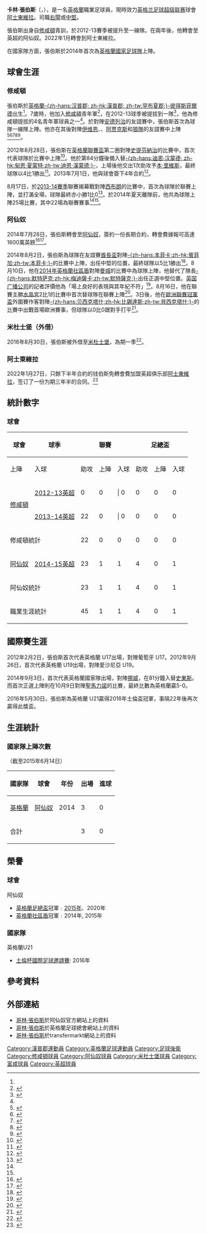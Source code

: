 {{noteTA|G1=football|G2=EPL|G3=uefa|G4=荷蘭足球聯賽
|T=zh-hans:卡勒姆·钱伯斯;zh-hk:哥林·張伯斯;zh-tw:克勞姆·錢伯斯;
|1=zh-hans:卡勒姆·钱伯斯;zh-hk:哥林·張伯斯;zh-tw:克勞姆·錢伯斯;
|2=zh-hans:钱伯斯;zh-hk:張伯斯;zh-tw:錢伯斯;
|3=zh-hans:卡勒姆;zh-hk:哥林;zh-tw:克勞姆;
}}
{{Infobox football biography
| name                = 哥林·張伯斯<br>''Calum Chambers''
| image               = Calum Chambers cropped.jpg
| image_size          = 200
| caption             = 
| fullname            = Calum Chambers<ref name=Hugman>{{Hugman|26074|accessdate= 2016-04-01|language= en}}</ref>
| nickname            = 柏芝（港澳）、美國隊長
| birth_date          = {{birth date and age|1995|1|20|df=y}}<ref name=Hugman/>
| birth_place         = {{ENG}}[[彼得斯菲爾德|彼得斯菲爾德]]
| height              = {{height|m=1.83}}<ref>{{cite web|url=http://www.premierleague.com/en-gb/players/profile.html/calum-chambers|title=Player Profile|publisher=Premier League|accessdate=2016-04-01|language=en|archive-date=2016-03-29|archive-url=https://web.archive.org/web/20160329210827/http://www.premierleague.com/en-gb/players/profile.html/calum-chambers|dead-url=no}}</ref>
| position            = [[后卫|后卫]]
| currentclub = [[阿士東維拉足球會|阿士東維拉]]
| clubnumber = 
| youthyears1         = 2002-2012
| youthclubs1         = [[南安普顿足球俱乐部|南安普顿]]
| years1              = 2012-2014
| clubs1              = [[南安普顿足球俱乐部|南安普顿]]
| caps1               = 22
| goals1              = 0
| years2              = 2014–2022
| clubs2              = [[阿森纳足球俱乐部|阿森纳]]
| caps2               = 74
| goals2              = 3
| years3              = 2016–2017
| clubs3              = → [[米德尔斯堡足球俱乐部|米德尔斯堡]]（外借）
| caps3               = 24
| goals3              = 1
| years4 = 2018–2019
| clubs4 = → [[富勒姆足球俱乐部|富勒姆]]（外借)
| caps4 = 31
| goals4 = 2
| years5              = 2022–
| clubs5              = [[阿士東維拉足球會|阿士東維拉]]
| caps5               = 6
| goals5              = 1
| nationalyears1      = 2012
| nationalteam1       = [[英格蘭17歲以下足球代表隊|英格蘭U17]]
| nationalcaps1       = 6
| nationalgoals1      = 3
| nationalyears2      = 2012–2014
| nationalteam2       = [[英格蘭19歲以下足球代表隊|英格蘭U19]]
| nationalcaps2       = 18
| nationalgoals2      = 2
| nationalyears3      = 2015–2017
| nationalteam3       = [[英格蘭21歲以下足球代表隊|英格蘭U21]]
| nationalcaps3       = 22
| nationalgoals3      = 0
| nationalyears4      = 2014
| nationalteam4       = [[英格蘭國家足球隊|英格蘭]]
| nationalcaps4       = 3
| nationalgoals4      = 0
| club-update         = 2021年5月23日
| nationalteam-update = 2020年4月3日
}}

'''卡林·張伯斯'''（{{lang-en|'''Calum Chambers'''}}，{{bd|1995年|1月20日|catidx=Chambers, Calum}}），是一名[[英格蘭|英格蘭]]職業足球員，現時效力[[英格兰足球超级联赛|英格兰足球超级联赛]]球會[[阿士東維拉足球會|阿士東維拉]]。司職[[右閘|右閘]]或[[中堅|中堅]]。

張伯斯出身自[[南安普顿足球俱乐部|修咸頓]]青訓，於2012-13賽季被提升至一線隊。在兩年後，他轉會至英超的阿仙奴。2022年1月轉會到阿士東維拉。

在國家隊方面，張伯斯於2014年首次為[[英格蘭國家足球隊|英格蘭國家足球隊]]上陣。

==球會生涯==
=== 修咸頓 ===
張伯斯於[[英格蘭|英格蘭]][[漢普郡|-{zh-hans:汉普郡; zh-hk:漢普郡; zh-tw:罕布夏郡;}-]][[彼得斯菲爾德|彼得斯菲爾德]]出生<ref name="Hugman"/>。7歲時，他加入[[南安普頓足球俱樂部|修咸頓]]青年軍<ref>{{cite news |url=http://metro.co.uk/2014/07/14/who-is-arsenal-target-calum-chambers-4798262/ |title=Who is Arsenal target Calum Chambers? |author=James Phillips |newspaper=Metro |location=London |date=2014-07-14 |accessdate=2014-08-03 |language=en |archive-date=2014-08-03 |archive-url=https://web.archive.org/web/20140803012549/http://metro.co.uk/2014/07/14/who-is-arsenal-target-calum-chambers-4798262/ |dead-url=no }}</ref>，在2012-13球季被提拔到一隊<ref name="#1">{{cite web |url=http://www.saintsfc.co.uk/news/article/numbers-up-for-saints-318707.aspx |title=Numbers up for Saints |publisher=Southampton F.C. |date=2012-08-17 |accessdate=2012-08-29 |language=en |archive-url=https://web.archive.org/web/20131226094641/http://www.saintsfc.co.uk/news/article/numbers-up-for-saints-318707.aspx |archive-date=2013-12-26 |dead-url=yes }}</ref>，他為修咸頓提拔的4名青年軍球員之一<ref name="#1"/>。於對陣[[皇家安德列治體育會|安德列治]]的友誼賽中，張伯斯首次為球隊一線隊上陣。他亦在其後對陣[[伊维恩托农盖拉德足球俱乐部|伊维恩]]、{{link-en|卡魯日足球俱樂部|Étoile Carouge FC|卡魯日}}、[[阿贾克斯足球俱乐部|阿贾克斯]]和[[伍尔弗汉普顿流浪足球俱乐部|狼隊]]的友誼賽中上陣<ref>{{cite web |url=http://www.saintsfc.co.uk/news/article/memorial-cup-report-237234.aspx?pageView=full#anchored |title=Memorial Cup − Report |publisher=Southampton F.C. |date=2012-07-14 |accessdate=2012-08-29 |language=en |archive-url=https://web.archive.org/web/20140728193742/http://www.saintsfc.co.uk/news/article/memorial-cup-report-237234.aspx?pageView=full#anchored |archive-date=2014-07-28 |dead-url=yes }}</ref><ref>{{cite web |url=http://www.saintsfc.co.uk/news/article/evian-tg-0-1-saints-report-291272.aspx?pageView=full#anchored |title=Évian TG 0–1 Saints − Report |publisher=Southampton F.C. |date=2012-07-21 |accessdate=2012-08-29 |language=en |archive-url=https://web.archive.org/web/20140728193739/http://www.saintsfc.co.uk/news/article/evian-tg-0-1-saints-report-291272.aspx?pageView=full#anchored |archive-date=2014-07-28 |dead-url=yes }}</ref><ref>{{cite web |url= http://www.saintsfc.co.uk/news/article/etoile-carouge-1-4-saints-report-291269.aspx?pageView=full#anchored |title= Etoile Carouge 1–4 Saints − Report |publisher= Southampton F.C. |date= 2012-07-18 |accessdate= 2012-08-29 |language= en |archive-url= https://web.archive.org/web/20140728190242/http://www.saintsfc.co.uk/news/article/etoile-carouge-1-4-saints-report-291269.aspx?pageView=full#anchored |archive-date= 2014-07-28 |dead-url= yes }}</ref><ref>{{cite web |url= http://www.saintsfc.co.uk/news/article/saints-0-1-ajax-report-275919.aspx?pageView=full#anchored |title= Saints 0–1 Ajax − Report |publisher= Southampton F.C. |date= 2012-07-28 |accessdate= 2012-08-29 |language= en |archive-url= https://web.archive.org/web/20140728192203/http://www.saintsfc.co.uk/news/article/saints-0-1-ajax-report-275919.aspx?pageView=full#anchored |archive-date= 2014-07-28 |dead-url= yes }}</ref><ref>{{cite web |url=http://www.saintsfc.co.uk/news/article/saints-2-0-wolves-report-292113.aspx?pageView=full#anchored |title=Saints 2–0 Wolves − Report |publisher=Southampton F.C. |date=2012-08-04 |accessdate=2012-08-29 |language=en |archive-url=https://web.archive.org/web/20160413064116/http://www.saintsfc.co.uk/news/article/saints-2-0-wolves-report-292113.aspx?pageView=full#anchored |archive-date=2016-04-13 |dead-url=yes }}</ref>。

2012年8月28日，張伯斯在[[英格蘭聯賽盃|英格蘭聯賽盃]]第二圈對陣[[史提芬納治足球會|史提芬納治]]的比賽中，首次代表球隊於比賽中上陣<ref>{{cite news|url= https://www.saintsplayers.co.uk/player/calum-chambers/|title=CALUM CHAMBERS|language=en}}</ref>。他於第84分鐘後備入替[[迪恩·汉蒙德|-{zh-hans:迪恩·汉蒙德; zh-hk:甸恩·夏蒙特;zh-tw:迪恩·漢蒙德;}-]]，上場後他交出1次助攻予[[本·里維斯|本·里維斯]]，最終球隊以4比1勝出<ref>{{cite news |url=http://www.bbc.co.uk/sport/football/19340365 |title=Stevenage 1–4 Southampton |publisher=BBC Sport |date=2012-08-28 |accessdate=2017-04-11 |language=en |archive-date=2017-06-30 |archive-url=https://web.archive.org/web/20170630142912/http://www.bbc.co.uk/sport/football/19340365 |dead-url=no }}</ref>。2013年7月1日，他與球會簽下4年合約<ref>{{cite web|title= Chambers commits to Saints|url= http://www.saintsfc.co.uk/news/article/chambers-commits-to-saints-958138.aspx|publisher= Southampton F.C.|accessdate= 2013-08-01|date= 2013-07-31|language= en|archive-url= https://web.archive.org/web/20131226094908/http://www.saintsfc.co.uk/news/article/chambers-commits-to-saints-958138.aspx|archive-date= 2013-12-26|dead-url= yes}}</ref>。

8月17日，於[[2013–14賽季英格蘭超級聯賽|2013-14賽季]]聯賽揭幕戰對陣[[西布朗足球會|西布朗]]的比賽中，首次為球隊於聯賽上陣，並打滿全場，球隊最終亦小勝1比0<ref>{{cite news |first=Neil |last=Johnston |title=West Brom 0–1 Southampton |url=http://www.bbc.co.uk/sport/football/23644676 |publisher=BBC Sport |date=2013-08-17 |accessdate=2017-04-11 |language=en |archive-date=2016-02-03 |archive-url=https://web.archive.org/web/20160203043346/http://www.bbc.co.uk/sport/football/23644676 |dead-url=no }}</ref>。於2014年夏天離隊前，他共為球隊上陣25場比賽，其中22場為聯賽賽事<ref name="2012/13"/><ref name="2013/14"/>。

=== 阿仙奴 ===
2014年7月28日，張伯斯轉會至[[阿仙奴足球會|阿仙奴]]，簽約一份長期合約，轉會費據報可高達1600萬英鎊<ref>{{cite web|title= Calum Chambers signs for Arsenal|url= http://www.arsenal.com/news/news-archive/20140728/calum-chambers-completes-move-to-arsenal|publisher= Arsenal F.C.|accessdate= 2014-07-28|date= 2014-07-28|language= en|archive-date= 2015-07-08|archive-url= https://web.archive.org/web/20150708163547/http://www.arsenal.com/news/news-archive/20140728/calum-chambers-completes-move-to-arsenal|dead-url= yes}}</ref><ref name="Chambers fee">{{cite news |title=Arsenal sign Calum Chambers from Southampton in deal rising to £16m |url=https://www.theguardian.com/football/2014/jul/28/arsenal-sign-calum-chambers-southampton |accessdate=2014-07-28 |newspaper=The Guardian |location=London |date=2014-07-28 |language=en |archive-date=2014-07-29 |archive-url=https://web.archive.org/web/20140729101019/http://www.theguardian.com/football/2014/jul/28/arsenal-sign-calum-chambers-southampton |dead-url=no }}</ref>。

2014年8月2日，張伯斯為球隊在友誼賽[[酋長盃|酋長盃]]對陣[[里斯本與本菲卡體育|-{zh-hans:本菲卡;zh-hk:賓菲加;zh-tw:本菲卡;}-]]的比賽中上陣，出任中堅的位置，最終球隊以5比1勝出<ref>{{cite news|url=https://www.theguardian.com/football/2014/aug/02/arsenal-benfica-emirates-cup-match-report|title=Arsenal's Yaya Sanogo hits four in friendly rout of Benfica|date=2014-08-02|accessdate=2014-08-03|newspaper=The Guardian|location=London|language=en|archive-date=2018-06-30|archive-url=https://web.archive.org/web/20180630161615/https://www.theguardian.com/football/2014/aug/02/arsenal-benfica-emirates-cup-match-report|dead-url=no}}</ref>。8月10日，他在[[2014年英格蘭社區盾|2014年英格蘭社區盾]]對陣[[曼城|曼城]]的比賽中為球隊上陣，他替代了隊長[[佩尔·默特萨克|-{zh-hans:默特萨克;zh-hk:梅迪薩卡;zh-tw:默特薩克;}-]]出任正選中堅位置。[[英国广播公司|英国广播公司]]的記者評價他為「場上良好的表現與其年紀不符」<ref name="2014facs">{{cite news |first=Mandeep |last=Sanghera |url=http://www.bbc.co.uk/sport/football/28647186 |title=Arsenal 3–0 Manchester City |publisher=BBC Sport |date=2014-08-10 |accessdate=2017-04-11 |language=en |archive-date=2016-04-18 |archive-url=https://web.archive.org/web/20160418025148/http://www.bbc.co.uk/sport/football/28647186 |dead-url=no }}</ref>。8月16日，他在聯賽主勝[[水晶宮足球會|水晶宮]]2比1的比賽中首次替球隊在聯賽上陣<ref>{{cite news |first=Saj |last=Chowdhury |url=http://www.bbc.co.uk/sport/football/28718788 |title=Arsenal 2–1 Crystal Palace |publisher=BBC Sport |date=2014-08-16 |accessdate=2017-04-11 |language=en |archive-date=2017-08-14 |archive-url=https://web.archive.org/web/20170814171318/http://www.bbc.co.uk/sport/football/28718788 |dead-url=no }}</ref>。3日後，他在[[歐洲聯賽冠軍盃|歐洲聯賽冠軍盃]]外圍賽作客對陣[[贝西克塔什体操俱乐部|-{zh-hans:贝西克塔什;zh-hk:比錫達斯;zh-tw:貝西克塔什;}-]]的比賽中出戰首場歐洲賽事，但球隊以0比0跟對手打平<ref>{{cite news |first=Chris |last=Bevan |title=Besiktas 0–0 Arsenal |url=http://bbc.co.uk/sport/football/28784340 |publisher=BBC Sport |date=2014-08-19 |accessdate=2017-04-11 |language=en |archive-date=2017-08-30 |archive-url=https://web.archive.org/web/20170830003032/http://www.bbc.co.uk/sport/football/28784340 |dead-url=no }}</ref>。

=== 米杜士堡（外借） ===
2016年8月30日，張伯斯被外借至[[米杜士堡足球會|米杜士堡]]，為期一季<ref>{{cite news |title=Calum Chambers: Middlesbrough sign Arsenal defender on loan |url=https://www.bbc.co.uk/sport/football/37218210 |publisher=BBC Sport |date=2016-08-30 |accessdate=2017-07-19 |language=en |archive-date=2017-10-22 |archive-url=https://web.archive.org/web/20171022111037/http://www.bbc.co.uk/sport/football/37218210 |dead-url=no }}</ref>。

=== 阿士東維拉 ===
2022年1月27日，只餘下半年合約的钱伯斯免轉會費加盟英超俱乐部[[阿士東維拉足球會|阿士東維拉]]，签订了一份为期三年半的合同。<ref>{{Cite web|date=2022-01-27|title=Aston Villa announce Calum Chambers signing|url=https://www.avfc.co.uk/news/2022/january/27/villa-announce-calum-chambers-signing/|access-date=2022-01-27|publisher=Aston Villa F.C.|language=en|archive-date=2022-02-04|archive-url=https://web.archive.org/web/20220204072658/https://www.avfc.co.uk/news/2022/january/27/villa-announce-calum-chambers-signing/|dead-url=no}}</ref>

==統計數字==
===球會===
{{Asof|2015|06|30}}
{| class="wikitable" style="text-align: center;"
|-
!rowspan="2"|球會
!rowspan="2"|球季
!colspan="3"|聯賽
!colspan="3"|足總盃
!colspan="3"|聯賽盃
!colspan="3"|歐洲賽
!colspan="3"|其他
!colspan="3"|合計
|-
!上陣
!入球
!助攻
!上陣
!入球
!助攻
!上陣
!入球
!助攻
!上陣
!入球
!助攻
!上陣
!入球
!助攻
!上陣
!入球
!助攻
|-
|rowspan="2" valign="center"|[[修咸頓|修咸頓]]
|[[2012年至2013年英格蘭超級聯賽|2012-13英超]]
| 0 || 0 ||| 0 || 0 || 0 || 0 || 1 || 0 || 1 || - || - || - || - || - || - || 1 || 0 || 1
|-
|[[2013年至2014年英格蘭足球超級聯賽|2013-14英超]]
| 22 || 0 ||| 0 || 0 || 0 || 0 || 2 || 0 || 0 || - || - || - || - || - || - || 24 || 0 || 0
|-
!colspan="2" valign="top"|修咸頓統計
! 22 !! 0 !! 0 !! 0 !! 0 !! 0 !! 3 !! 0 !! 1 !! 0 !! 0 !! 0 !! 0 !! 0 !! 0 !! 25 !! 0 !! 1
|-
|rowspan="1" valign="center"|[[阿仙奴|阿仙奴]]
|[[2014年至2015年英格蘭足球超級聯賽|2014-15英超]]
| 23 || 1 || 1 || 4 || 0 || 1 || 1 || 0 || 0 || 7 || 0 || 1 || 1 || 0 || 0|| 36 || 1 || 3
|-
!colspan="2" valign="top"|阿仙奴統計
! 23 !! 1 !! 1 !! 4 !! 0 !! 1 !! 1 !! 0 !! 0 !! 7 !! 0 !! 1 !! 1 !! 0 !! 0 !! 36 !! 1 !! 3
|-
!colspan="2" valign="top"|職業生涯統計
! 45 !! 1 !! 1 !! 4 !! 0 !! 1 !! 4 !! 0 !! 0 !! 7 !! 0 !! 1 !! 1 !! 0 !! 0 !! 61 !! 1 !! 4 
|}

==國際賽生涯==
2012年2月2日，張伯斯首次代表英格蘭 U17出場，對陣葡萄牙 U17。2012年9月26日，首次代表英格蘭 U19出場，對陣愛沙尼亞 U19。

2014年9月3日，首次代表英格蘭國家隊出場，對陣[[挪威|挪威]]，在81分鐘入替[[約翰·史東斯|史東斯]]。而首次正選上陣則在10月9日對陣[[聖馬力諾|聖馬力諾]]的比賽，最終比數為英格蘭贏5-0。

2016年5月30日，張伯斯為英格蘭 U21贏得2016年土倫盃冠軍，事隔22年後再次贏得此獎盃。

== 生涯統計 ==
=== 國家隊上陣次數 ===
（截至2015年6月14日）
{| class="wikitable" style="text-align: center;"

! 國家隊 !!  球會!! 年份 !! 出場 !! 進球
|-
|rowspan="1"|[[英格蘭國家隊|英格蘭]]
| [[阿仙奴足球會|阿仙奴]] ||2014|| 3 || 0
|-
! colspan="3" | 合計 !! 3 !! 0
|}

== 榮譽 ==
=== 球會 ===
;{{flagicon|ENG}} 阿仙奴
*[[英格蘭足總盃|英格蘭足總盃]]冠軍﹕[[2014/15球季英格蘭足總盃|2015年]]、2020年
*[[英格蘭社區盾|英格蘭社區盾]]冠軍﹕2014年, 2015年

=== 國家隊 ===
;{{flagicon|ENG}} 英格蘭U21
*[[土倫杯國際足球邀請賽|土倫杯國際足球邀請賽]]: 2016年

== 參考資料 ==
{{reflist|2}}

==外部連結==
*[http://www.arsenal.com/first-team/players/calum-chambers 哥林·張伯斯]{{Wayback|url=http://www.arsenal.com/first-team/players/calum-chambers |date=20140730194106 }}於阿仙奴官方網站上的資料
*[http://www.thefa.com/news/england/development/2014/jul/calum-chambers-completes-move-to-arsenal-280714 哥林·張伯斯]{{Wayback|url=http://www.thefa.com/news/england/development/2014/jul/calum-chambers-completes-move-to-arsenal-280714 |date=20140812210249 }}於英格蘭足球總會網站上的資料
*[http://www.transfermarkt.co.uk/calum-chambers/profil/spieler/215118 哥林·張伯斯]{{Wayback|url=http://www.transfermarkt.co.uk/calum-chambers/profil/spieler/215118 |date=20140810040757 }}於transfermarkt網站上的資料

{{阿士東維拉球員名單}}

{{DEFAULTSORT:Chambers, Calum}}
[[Category:漢普郡運動員|Category:漢普郡運動員]]
[[Category:英格蘭足球運動員|Category:英格蘭足球運動員]]
[[Category:足球後衛|Category:足球後衛]]
[[Category:修咸頓球員|Category:修咸頓球員]]
[[Category:阿仙奴球員|Category:阿仙奴球員]]
[[Category:米杜士堡球員|Category:米杜士堡球員]]
[[Category:富咸球員|Category:富咸球員]]
[[Category:英超球員|Category:英超球員]]